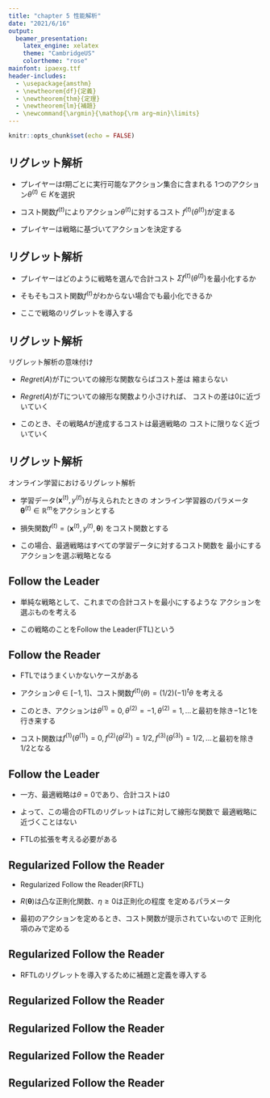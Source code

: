 ```yaml
---
title: "chapter 5 性能解析"
date: "2021/6/16"
output: 
  beamer_presentation:
    latex_engine: xelatex
    theme: "CambridgeUS"
    colortheme: "rose"
mainfont: ipaexg.ttf
header-includes:
  - \usepackage{amsthm}
  - \newtheorem{df}{定義}
  - \newtheorem{thm}{定理}
  - \newtheorem{lm}{補題}
  - \newcommand{\argmin}{\mathop{\rm arg~min}\limits}
---
```


```r
knitr::opts_chunk$set(echo = FALSE)
```

## リグレット解析

- プレイヤーは$t$期ごとに実行可能なアクション集合に含まれる
1つのアクション$\theta^{(t)} \in K$を選択

- コスト関数$f^{(t)}$によりアクション$\theta^{(t)}$に対するコスト
$f^{(t)}(\theta^{(t)})$が定まる

- プレイヤーは戦略に基づいてアクションを決定する


## リグレット解析

- プレイヤーはどのように戦略を選んで合計コスト
$\Sigma f^{(t)}(\theta^{(t)})$を最小化するか

- そもそもコスト関数$f^{(t)}$がわからない場合でも最小化できるか

- ここで戦略のリグレットを導入する

\begin{df}[戦略のリグレット]
ある戦略$A$に基づくアクションの合計コストと最適戦略$\theta^{*}$
による合計コストの差を戦略$A$のリグレット$Regret(A)$と定義する。
\begin{align}
Regret(A)=\Sigma^{T}_{t=1} f^{(t)}(\theta^{(t)})-\Sigma^{T}_{t=1} f^{(t)}(\theta^{*}) \nonumber
\end{align}
\end{df}

## リグレット解析

リグレット解析の意味付け


- $Regret(A)$が$T$についての線形な関数ならばコスト差は
縮まらない

- $Regret(A)$が$T$についての線形な関数より小さければ、
コストの差は0に近づいていく

- このとき、その戦略$A$が達成するコストは最適戦略の
コストに限りなく近づいていく


## リグレット解析

オンライン学習におけるリグレット解析


- 学習データ$({\pmb x}^{(t)},y^{(t)})$が与えられたときの
オンライン学習器のパラメータ
${\pmb \theta}^{(t)}\in \mathbb R^{m}$をアクションとする

- 損失関数$f^{(t)}=({\pmb x}^{(t)},y^{(t)},{\pmb \theta})$
をコスト関数とする

- この場合、最適戦略はすべての学習データに対するコスト関数を
最小にするアクションを選ぶ戦略となる


## Follow the Leader

- 単純な戦略として、これまでの合計コストを最小にするような
アクションを選ぶものを考える

\begin{align}
{\pmb \theta}^{(1)} = \argmin_{{\pmb \theta}\in K}\Sigma_{i=1}^{t-1} f^{(t)}({\pmb \theta}) \nonumber
\end{align}

- この戦略のことをFollow the Leader(FTL)という

## Follow the Reader

- FTLではうまくいかないケースがある

- アクション$\theta \in [-1,1]$、コスト関数$f^{(t)}(\theta)=(1/2)(-1)^{t}\theta$
を考える

- このとき、アクションは$\theta^{(1)}=0, \theta^{(2)}=-1, \theta^{(2)}=1,...$と最初を除き$-1$と$1$を行き来する

- コスト関数は$f^{(1)}(\theta^{(1)})=0,f^{(2)}(\theta^{(2)})=1/2,f^{(3)}(\theta^{(3)})=1/2,...$と最初を除き$1/2$となる

## Follow the Leader

- 一方、最適戦略は$\theta=0$であり、合計コストは$0$

- よって、この場合のFTLのリグレットは$T$に対して線形な関数で
最適戦略に近づくことはない

- FTLの拡張を考える必要がある

## Regularized Follow the Reader

- Regularized Follow the Reader(RFTL)

\begin{align}
{\pmb \theta}^{(1)} = \argmin_{{\pmb \theta}\in K}\eta \Sigma_{i=1}^{t-1} f^{(t)}({\pmb \theta})+R({\pmb \theta}) \nonumber
\end{align}

- $R({\pmb \theta})$は凸な正則化関数、$\eta\ge 0$は正則化の程度
を定めるパラメータ

- 最初のアクションを定めるとき、コスト関数が提示されていないので
正則化項のみで定める

\begin{align}
{\pmb \theta}^{(1)} = \argmin_{{\pmb \theta}\in K}R({\pmb \theta}) \nonumber
\end{align}

## Regularized Follow the Reader

- RFTLのリグレットを導入するために補題と定義を導入する

\begin{lm}
任意のベクトル${\pmb u}\in K$について、次が成り立つ。
\begin{align}
\Sigma_{t=1}^{T}{\pmb f}^{(t)T}({\pmb \theta}^{(t)}-{\pmb u}) \le \Sigma_{t=1}^{T}{\pmb f}^{(t)T}({\pmb \theta}^{(t)}-{\pmb \theta}^{t+1})+\frac{1}{\eta}(R({\pmb u})-R({\pmb \theta}^{(1)}))
\end{align}

\end{lm}


## Regularized Follow the Reader

\begin{proof}

${\pmb f}^{(0)}=\frac{1}{\eta}R({\pmb \theta})$とし、
アルゴリズムは$t=0$から始まるものとすると、

\begin{align}
\Sigma_{t=0}^{T}{\pmb f}^{(t)}({\pmb \theta}) = \Sigma_{t=1}^{T}{\pmb f}^{(t)}({\pmb \theta}) + \frac{1}{\eta}R({\pmb \theta}) \nonumber
\end{align}

このとき、補題は
\begin{align}
\Sigma_{t=0}^{T}{\pmb f}^{(t)T}({\pmb \theta}^{(t)}-{\pmb u}) \le \Sigma_{t=0}^{T}{\pmb f}^{(t)T}({\pmb \theta}^{(t)}-{\pmb \theta}^{t+1}) \nonumber
\end{align}
と表現できる。

\let\qedsymbol\relax
\end{proof}


## Regularized Follow the Reader

\begin{proof}
$t=0$のとき

定義より${\pmb \theta}^{(1)}=\argmin_{\pmb \theta} R({\pmb \theta})$であり、
${\pmb f}^{(0)}({\pmb \theta}^{(1)})\le {\pmb f}^{(0)}({\pmb u})$が成り立つ。

よって、
\begin{align}
{\pmb f}^{(0)}({\pmb \theta}^{(0)})-{\pmb f}^{(0)}({\pmb u})\le {\pmb f}^{(0)}({\pmb \theta}^{(0)})-{\pmb f}^{(0)}({\pmb \theta}^{(1)}) \nonumber
\end{align}

\let\qedsymbol\relax
\end{proof}

## Regularized Follow the Reader

\begin{proof}

$t>0$のとき

$t=T$で補題が成り立っていると仮定する。

このとき、
\begin{align}
{\pmb \theta}^{(T+2)}=\argmin_{{\pmb \theta}}\Sigma_{t=0}^{T+1}{\pmb f}^{(t)}({\pmb \theta})
\end{align}
\begin{align}
{\pmb \theta}^{(T+1)}=\argmin_{{\pmb \theta}}\Sigma_{t=0}^{T}{\pmb f}^{(t)}({\pmb \theta})
\end{align}

\let\qedsymbol\relax
\end{proof}


## Regularized Follow the Reader

\begin{proof}

$(2),(3)$式を利用すると、
\begin{align}
&\Sigma_{t=0}^{T+1}{\pmb f}^{(t)T}({\pmb \theta}^{(t)}-{\pmb u}) \\
&\le \Sigma_{t=0}^{T+1}{\pmb f}^{(t)}({\pmb \theta}^{(t)}) - \Sigma_{t=0}^{T+1}{\pmb f}^{(t)}({\pmb \theta}^{(T+2)})
\end{align}

\end{proof}
